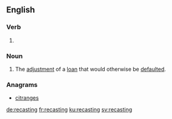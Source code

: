 ==English==

===Verb===
{{head|en|present participle}}

# {{present participle of|recast|lang=en}}
===Noun===
{{en-noun|~}}
# The [[adjustment]] of a [[loan]] that would otherwise be [[default]]ed.

===Anagrams===
* [[citranges#English|citranges]]

[[de:recasting]]
[[fr:recasting]]
[[ku:recasting]]
[[sv:recasting]]